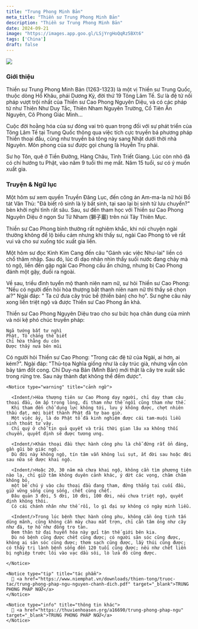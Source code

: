 ```yaml
---
title: "Trung Phong Minh Bản"
meta_title: "Thiền sư Trung Phong Minh Bản"
description: "Thiền sư Trung Phong Minh Bản"
date: 2024-09-21
image: "https://images.app.goo.gl/LSjYrgHoQqRz5BXt6"
tags: ['China']
draft: false
---
```


<div className="grid xl:grid-cols-7 lg:grid-cols-7 md:grid-cols-2 sm:grid-cols-2 xs:grid-cols-1 gap-8">

<div className="lg:col-span-2 md:col-span-1">

  <img decoding="async" src="https://images.app.goo.gl/LSjYrgHoQqRz5BXt6" />

  ### Giới thiệu

  <Indent/>Thiền sư Trung Phong Minh Bản (1263-1323) là một vị Thiền sư Trung Quốc, thuộc dòng Hổ Khâu, phái Dương Kỳ, đời thứ 19 Tông Lâm Tế.
  Sư là đệ tử nối pháp vượt trội nhất của Thiền sư Cao Phong Nguyên Diệu, và có các pháp tử như Thiên Như Duy Tắc, Thiên Nham Nguyên Trường, Cổ Tiên Ấn Nguyên, Cô Phong Giác Minh...

  <Indent/>Cuộc đời hoằng hóa của sư đóng vai trò quan trọng đối với sự phát triển của Tông Lâm Tế tại Trung Quốc thông qua việc tích cực truyền bá phương pháp Thiền thoại đầu, cũng như truyền bá tông này sang Nhật dưới thời nhà Nguyên.
  Môn phong của sư được gọi chung là Huyễn Trụ phái.

  <Indent/>Sư họ Tôn, quê ở Tiền Đường, Hàng Châu, Tỉnh Triết Giang. Lúc còn nhỏ đã có chí hướng tu Phật, vào năm 9 tuổi thì mẹ mất.
  Năm 15 tuổi, sư có ý muốn xuất gia.

</div>

<div className="lg:col-span-3 md:col-span-1">

  ### Truyện & Ngữ lục

  <Youtube client:load id="plJmknVMv3c" title="TRUNG PHONG PHÁP NGỮ" />

  <Indent/>Một hôm sư xem quyển Truyền Đăng Lục, đến công án Am-ma-la nữ hỏi Bồ tát Văn Thù: "Đã biết rõ sinh là lý bất sinh, tại sao lại bị sinh tử lưu chuyển?" bèn khởi nghi tình rất sâu.
  Sau, sư đến tham học với Thiền sư Cao Phong Nguyên Diệu ở ngọn Sư Tử Nham (獅子巖) trên núi Tây Thiên Mục.

  <Indent/>Thiền sư Cao Phong bình thường rất nghiêm khắc, khi nói chuyện ngài thường không để lộ biểu cảm nhưng khi thấy sư, ngài Cao Phong tỏ vẻ rất vui và cho sư xuống tóc xuất gia liền.

  <Indent/>Một hôm sư đọc Kinh Kim Cang đến câu "Gánh vác việc Như-lai" liền có chổ thâm nhập.
  Sau đó, lúc đi dạo nhân nhìn thấy suối nước đang chảy mà tỏ ngộ, liền đến gặp ngài Cao Phong cầu ấn chứng, nhưng bị Cao Phong đánh một gậy, đuổi ra ngoài.

  <Indent/>Về sau, triều đình tuyển mộ thanh niên nam nữ, sư hỏi Thiền sư Cao Phong: "Nếu có người đến hỏi hòa thượng bắt thanh niên nam nữ thì thầy sẽ chọn ai?"
  Ngài đáp: " Ta cứ đưa cây trúc bề (thiền bản) cho họ". Sư nghe câu này xong liền triệt ngộ và được Thiền sư Cao Phong ấn khả.

  <Indent/>Thiền sư Cao Phong Nguyên Diệu trao cho sư bức họa chân dung của mình và nói kệ phó chúc truyền pháp:

```
Ngã tướng bất tư nghì
Phật, Tổ chẳng thể biết
Chỉ hứa thằng du côn
Được thấy nửa bên mũi
```

  <Indent/>Có người hỏi Thiền sư Cao Phong: "Trong các đệ tử của Ngài, ai hơn, ai kém?".
  Ngài đáp: "Thủ-tọa Nghĩa giống như là cây trúc già, nhưng vẫn còn bảy tám đốt cong.
  Chỉ Duy-na Bản (Minh Bản) mới thật là cây tre xuất sắc trong rừng tre.
  Sau này thành đạt không thể đếm được".
</div>

<div className="lg:col-span-2">

    <Notice type="warning" title="cảnh ngữ">

      <Indent/>Hòa thượng tiên sư Cao Phong dạy người, chỉ dạy tham câu thoại đầu, ôm ấp trong lòng, đi tham như thế ngồi cũng tham như thế.
      Khi tham đến chỗ dụng lực không tới, lưu ý không được, chợt nhiên thấu đạt, mới biết thành Phật đã tự bao giờ.
      Một việc ấy, là do Phật tổ đã kinh nghiệm được cái tam-muội liễu sinh thoát tử vậy.
      Chỉ quý ở chỗ tin quả quyết và trải thời gian lâu xa không thối chuyển, quyết định sẽ được tương ưng.

      <Indent/>Khán thoại đầu thực hành công phu là chỗ đứng rất ổn đáng, gần gũi bờ giác ngộ.
      Dù đời này không ngộ, tín tâm vẫn không lui sụt, ắt đời sau hoặc đời sau nữa sẽ được khai ngộ.

      <Indent/>Hoặc 20, 30 năm mà chưa khai ngộ, không cần tìm phương tiện nào lạ, chỉ giữ tâm không duyên cảnh khác, ý dứt các vọng, chăm chăm không bỏ,
      một bề chú ý vào câu thoại đầu đang tham, đứng thẳng tại cuối đầu, giữ vững sống cùng sống, chết cùng chết.
      Đâu quản 3 đời, 5 đời, 10 đời, 100 đời, nếu chưa triệt ngộ, quyết định không thôi.
      Có cái chánh nhân như thế rồi, lo gì đại sự không có ngày minh liễu.

      <Indent/>Trong lúc bệnh thực hành công phu, không cần ông tinh tấn dũng mãnh, cũng không cần mày chau mắt trợn, chỉ cần tâm ông như cây như đá, tợ hồ như đống tro tàn.
      Đem thân tứ đại huyễn hóa này gửi tận thế giới bên kia.
      Dù nó bệnh cũng được chết cũng được; có người săn sóc cũng được, không ai săn sóc cũng được; thơm sạch cũng được, lầy thúi cũng được; có thầy trị lành bệnh sống đến 120 tuổi cũng được; nếu như chết liền bị nghiệp trước lôi vào vạc dầu sôi, lò lửa đỏ cũng được.

    </Notice>

    <Notice type="tip" title="tác phẩm">
      📖 <a href="https://www.niemphat.vn/downloads/thien-tong/truoc-tac/trung-phong-phap-ngu-nguyen-chanh-dich.pdf" target="_blank">TRUNG PHONG PHÁP NGỮ</a>
    </Notice>

    <Notice type="info" title="thông tin khác">
      🧷 <a href="https://thuvienhoasen.org/a16690/trung-phong-phap-ngu" target="_blank">TRUNG PHONG PHÁP NGỮ</a>
    </Notice>

</div>

</div>
